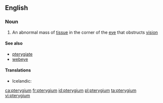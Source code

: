 ==English==

===Noun===
{{wikipedia}}
{{en-noun|s|pterygia}}

# {{label|en|medicine}} An abnormal mass of [[tissue]] in the corner of the [[eye]] that obstructs [[vision]]

====See also====
* [[pterygiate]]
* [[webeye]]

====Translations====
{{trans-top|an abnormal mass of tissue in the corner of the eye}}
* Icelandic: {{t+|is|glæruvængur|m}}
{{trans-mid}}
{{trans-bottom}}

[[ca:pterygium]]
[[fr:pterygium]]
[[id:pterygium]]
[[pl:pterygium]]
[[ta:pterygium]]
[[vi:pterygium]]